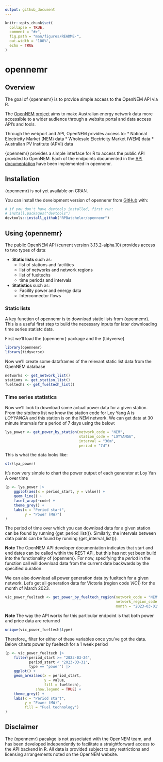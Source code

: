 ```yaml
---
output: github_document
---
```


<!-- README.md is generated from README.Rmd. Please edit that file -->

```r
knitr::opts_chunk$set(
  collapse = TRUE,
  comment = "#>",
  fig.path = "man/figures/README-",
  out.width = "100%",
  echo = TRUE
)
```

# opennemr

<!-- badges: start -->
<!-- badges: end -->

## Overview

The goal of {opennemr} is to provide simple access to the OpenNEM API via R.

The [OpenNEM project](https://opennem.org.au) aims to make Australian energy 
network data more accessible to a wider audience through a website portal and 
data access API’s and tools.

Through the webport and API, OpenNEM privides access to:
* National Electricity Market (NEM) data
* Wholesale Electricity Market (WEM) data
* Australian PV Institute (APVI) data

{opennemr} provides a simple interface for R to access the public API provided
to OpenNEM. Each of the endpoints documented in the [API documentation](https://api.opennem.org.au/docs) 
have been implemented in opennemr. 


## Installation

{opennemr} is not yet available on CRAN.

You can install the development version of opennemr from [GitHub](https://github.com/) with:

``` r
# if you don't have devtools installed, first run:
# install.packages("devtools")
devtools::install_github("RPBatchelor/opennemr")
```

## Using {opennemr}

The public OpenNEM API (current version 3.13.2-alpha.10) provides access to 
two types of data:

+ **Static lists** such as:
  + list of stations and facilities
  + list of networks and network regions
  + list of fueltechs
  + time periods and intervals
 
+ **Statistics** such as:
  + Facility power and energy data
  + Interconnector flows

### Static lists

A key function of opennemr is to download static lists from {opennemr}.
This is a useful first step to build the necessary inputs for later downloading
time series statistc data.

First we'll load the {opennemr} package and the {tidyverse}

```r
library(opennemr)
library(tidyverse)
```

Now we'll create some dataframes of the relevant static list data from the OpenNEM
database

```r
networks <- get_network_list()
stations <- get_station_list()
fueltechs <- get_fueltech_list()
```

### Time series statistics

Now we'll look to download some actual power data for a given station. 
From the *stations* list we know the station code for Loy Yang A is *LOYYANGA* 
and this station is on the NEM network. We can get data at 30 minute intervals 
for a period of 7 days using the below:

```r
lya_power <- get_power_by_station(network_code = "NEM",
                                  station_code = "LOYYANGA",
                                  interval = "30m", 
                                  period = "7d")

```

This is what the data looks like:

```r
str(lya_power)

```

It's now very simple to chart the power output of each generator at Loy Yan A
over time

```r
(p <- lya_power |> 
    ggplot(aes(x = period_start, y = value)) +
    geom_line() +
    facet_wrap(~code) + 
    theme_grey() +
    labs(x = "Period start",
         y = "Power (MW)")
)
```

The period of time over which you can download data for a given station can be 
found by running {get_period_list()}. Similarly, the intervals between data points
can be found by running {get_interval_list()}. 

**Note** The OpenNEM API developer documentation indicates that start and end 
dates can be called within the REST API, but this has not yet been build into 
the functionality of {opennem}. For now, specifying the *period* in the function
call will download data from the current date backwards by the specified duration.


We can also download all power generation data by fueltech for a given network.
Let's get all generation data for Victoria (region code *VIC1*) for the month 
of March 2023.


```r

vic_power_fueltech <- get_power_by_fueltech_region(network_code = "NEM",
                                                   network_region_code = "VIC1",
                                                   month = "2023-03-01")

```

**Note** The way the API works for this particular endpoint is that both
power and price data are returned

```r
unique(vic_power_fueltech$type)
```

Therefore,, filter for either of these variables once you've got the data. 
Below charts power by fueltech for a 1 week period

```r
(p <- vic_power_fueltech |> 
    filter(period_start >= "2023-03-24",
           period_start < "2023-03-31",
           type == "power") |> 
    ggplot() +
    geom_area(aes(x = period_start,
                  y = value, 
                  fill = fueltech),
              show.legend = TRUE) +
    theme_grey() +
    labs(x = "Period start",
         y = "Power (MW)",
         fill = "Fuel technology")
)
```


## Disclaimer
The {opennemr} pacakge is not associated with the OpenNEM team, and has been 
developed independently to facilitate a straightforward access to the API backend
in R. All data is provided subject to any restrictions and licensing arrangements
noted on the OpenNEM website. 










